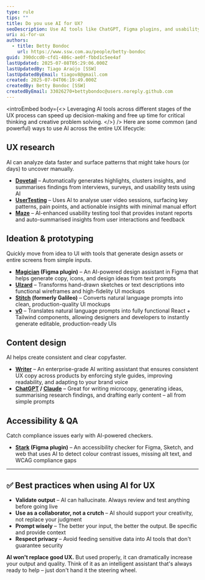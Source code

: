 ```yaml
---
type: rule
tips: ""
title: Do you use AI for UX?
seoDescription: Use AI tools like ChatGPT, Figma plugins, and usability testing platforms to accelerate UX research, design, and writing while maintaining  quality and user focus.
uri: ai-for-ux
authors:
  - title: Betty Bondoc
    url: https://www.ssw.com.au/people/betty-bondoc
guid: 390dccd0-cfd1-486c-ae0f-fbbd1c5ee4af
lastUpdated: 2025-07-08T05:29:06.000Z
lastUpdatedBy: Tiago Araújo [SSW]
lastUpdatedByEmail: tiagov8@gmail.com
created: 2025-07-04T06:19:49.000Z
createdBy: Betty Bondoc [SSW]
createdByEmail: 33026270+bettybondoc@users.noreply.github.com
---
```

<introEmbed
  body={<>
Leveraging AI tools across different stages of the UX process can speed up decision-making and free up time for critical thinking and creative problem solving.
  </>}
/>
Here are some common (and powerful) ways to use AI across the entire UX lifecycle:

## UX research

AI can analyze data faster and surface patterns that might take hours (or days) to uncover manually.

* **[Dovetail](https://dovetail.com/)** – Automatically generates highlights, clusters insights, and summarises findings from interviews, surveys, and usability tests using AI
* **[UserTesting](https://www.usertesting.com/)** – Uses AI to analyse user video sessions, surfacing key patterns, pain points, and actionable insights with minimal manual effort
* **[Maze](https://maze.co/)** – AI-enhanced usability testing tool that provides instant reports and auto-summarised insights from user interactions and feedback

## Ideation & prototyping

Quickly move from idea to UI with tools that generate design assets or entire screens from simple inputs.

* **[Magician](https://www.figma.com/community/plugin/1151890004010191690/magician) (Figma plugin)** – An AI-powered design assistant in Figma that helps generate copy, icons, and design ideas from text prompts
* **[UIzard](https://uizard.io/)** – Transforms hand-drawn sketches or text descriptions into functional wireframes and high-fidelity UI mockups
* **[Stitch](https://stitch.withgoogle.com/) (formerly Galileo)** – Converts natural language prompts into clean, production-quality UI mockups
* **[v0](https://v0.dev/)** – Translates natural language prompts into fully functional React + Tailwind components, allowing designers and developers to instantly generate editable, production-ready UIs

## Content design

AI helps create consistent and clear copyfaster.

* **[Writer](https://writer.com/)** – An enterprise-grade AI writing assistant that ensures consistent UX copy across products by enforcing style guides, improving readability, and adapting to your brand voice
* **[ChatGPT](https://chatgpt.com/) / [Claude](https://claude.ai/)** – Great for writing microcopy, generating ideas, summarising research findings, and drafting early content – all from simple prompts

## Accessibility & QA

Catch compliance issues early with AI-powered checkers.

* **[Stark](https://www.getstark.co/) (Figma plugin)** – An accessibility checker for Figma, Sketch, and web that uses AI to detect colour contrast issues, missing alt text, and WCAG compliance gaps

---

## ✅ Best practices when using AI for UX

* **Validate output** – AI can hallucinate. Always review and test anything before going live
* **Use as a collaborator, not a crutch** – AI should support your creativity, not replace your judgment
* **Prompt wisely** – The better your input, the better the output. Be specific and provide context
* **Respect privacy** – Avoid feeding sensitive data into AI tools that don't guarantee security

**AI won't replace good UX.** But used properly, it can dramatically increase your output and quality. Think of it as an intelligent assistant that's always ready to help – just don't hand it the steering wheel.
